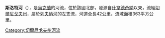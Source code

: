 '''斯洛特河'''（{{lang-uk|Слот}}），是[[烏克蘭|烏克蘭]]的河流，位於該國北部，發源自[[什韋德奇納|什韋德奇納]]以東，流經[[切爾尼戈夫州|切爾尼戈夫州]]，屬於[[列夫納河|列夫納河]]的左支流，河道全長42公里，流域面積363平方公里。

{{DEFAULTSORT:Слот}}
[[Category:切爾尼戈夫州河流|Category:切爾尼戈夫州河流]]


{{Ukraine-river-stub}}
